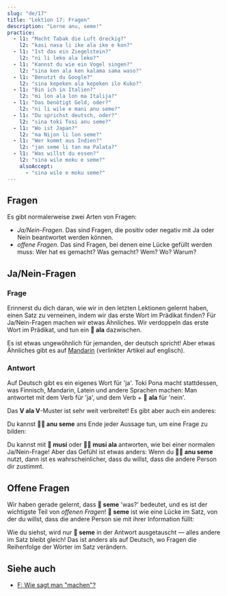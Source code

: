 ```yaml
---
slug: "de/17"
title: "Lektion 17: Fragen"
description: "Lerne anu, seme!"
practice:
  - l1: "Macht Tabak die Luft dreckig?"
    l2: "kasi nasa li ike ala ike e kon?"
  - l1: "Ist das ein Ziegelstein?"
    l2: "ni li leko ala leko?"
  - l1: "Kannst du wie ein Vogel singen?"
    l2: "sina ken ala ken kalama sama waso?"
  - l1: "Benutzt du Google?"
    l2: "sina kepeken ala kepeken ilo Kuko?"
  - l1: "Bin ich in Italien?"
    l2: "mi lon ala lon ma Italija?"
  - l1: "Das benötigt Geld, oder?"
    l2: "ni li wile e mani anu seme?"
  - l1: "Du sprichst deutsch, oder?"
    l2: "sina toki Tosi anu seme?"
  - l1: "Wo ist Japan?"
    l2: "ma Nijon li lon seme?"
  - l1: "Wer kommt aus Indien?"
    l2: "jan seme li tan ma Palata?"
  - l1: "Was willst du essen?"
    l2: "sina wile moku e seme?"
    alsoAccept:
      - "sina wile e moku seme?"
---
```



## Fragen

Es gibt normalerweise zwei Arten von Fragen:

* *Ja/Nein-Fragen*. Das sind Fragen, die positiv oder negativ mit Ja oder Nein beantwortet werden können.
* *offene Fragen*. Das sind Fragen, bei denen eine Lücke gefüllt werden muss: Wer hat es gemacht? Was gemacht? Wem? Wo? Warum?

## Ja/Nein-Fragen

### Frage

Erinnerst du dich daran, wie wir in den letzten Lektionen gelernt haben, einen Satz zu verneinen, indem wir das erste Wort im Prädikat finden? Für Ja/Nein-Fragen machen wir etwas Ähnliches. Wir verdoppeln das erste Wort im Prädikat, und tun ein **󱤂 ala** dazwischen.

<List>
  <Word sl="moku ala moku" m="Isst ...?" />
  <Sentence sl="pipi li moku ala moku e len?" m="Isst die Motte das Tuch?" />
  <Word sl="pona ala pona" m="Ist ... gut?" />
  <Sentence sl="kalama musi li pona ala pona tawa sina?" m="Ist die Musik gut für dich? (Magst du die Musik?)" />
  <Word sl="wile ala wile" m="Will ...?" />
  <Sentence sl="sina wile ala wile lape lon supa?" m="Willst du im Bett schlafen?" />
  <Word sl="lon ala lon" m="Ist ... in ...?" />
  <Sentence sl="ona li lon ala lon ma Mewika?" m="Sind sie in den USA?" />
</List>

Es ist etwas ungewöhnlich für jemanden, der deutsch spricht! Aber etwas Ähnliches gibt es auf [Mandarin](https://en.wikipedia.org/wiki/A-not-A_question#A-not-AB_form_4) (verlinkter Artikel auf englisch).

### Antwort

Auf Deutsch gibt es ein eigenes Wort für 'ja'. Toki Pona macht stattdessen, was Finnisch, Mandarin, Latein und andere Sprachen machen: Man antwortet mit dem Verb für 'ja', und dem Verb + **󱤂 ala** für 'nein'.

<List>
  <Sentence sl="sitelen li musi ala musi?" m="Ist das Video lustig?" />
  <Word sl="musi." m="Lustig. (=Ist es.)" />
  <Word sl="musi ala." m="Nicht lustig. (=Ist es nicht.)" />
</List>

Das **V ala V**-Muster ist sehr weit verbreitet! Es gibt aber auch ein anderes:

<List>
  <Word sl="seme" m="Was? Welches?" />
  <Word sl="anu" m="oder" />
  <Word sl="anu seme" m="... oder? nicht? oder was?" />
</List>

Du kannst **󱤇󱥙 anu seme** ans Ende jeder Aussage tun, um eine Frage zu bilden:

<List>
  <Sentence sl="sitelen li musi anu seme?" m="The video is fun, right?" />
</List>

Du kannst mit **󱤻 musi** oder **󱤻󱤂 musi ala** antworten, wie bei einer normalen Ja/Nein-Frage! Aber das Gefühl ist etwas anders: Wenn du **󱤇󱥙 anu seme** nutzt, dann ist es wahrscheinlicher, dass du willst, dass die andere Person dir zustimmt.

## Offene Fragen

Wir haben gerade gelernt, dass **󱥙 seme** 'was?' bedeutet, und es ist der wichtigste Teil von *offenen Fragen*! **󱥙 seme** ist wie eine Lücke im Satz, von der du willst, dass die andere Person sie mit ihrer Information füllt:

<List>
  <Sentence sl="waso li lon seme?" m="Wo ist der Vogel? (wörtlich: Der Vogel ist bei was?)" />
  <Sentence sl="waso li lon tomo." m="Der Vogel ist beim Haus." />
  <Sentence sl="soweli li utala e jan seme?" m="Wen hat das Tier angegriffen? (wörtlich: Das Tier hat welche Person angegriffen?)" />
  <Sentence sl="soweli li utala e jan Ema." m="Das Tier hat Emma angegriffen." />
</List>

Wie du siehst, wird nur **󱥙 seme** in der Antwort ausgetauscht — alles andere im Satz bleibt gleich! Das ist anders als auf Deutsch, wo Fragen die Reihenfolge der Wörter im Satz verändern.

<Practice exercises={frontmatter.practice} client:load />

## Siehe auch
* [F: Wie sagt man "machen"?](de/doing/)
